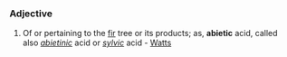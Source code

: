 ===Adjective===
#Of or pertaining to the [[fir]] tree or its products; as, '''abietic''' acid, called also ''[[abietinic]]'' acid or ''[[sylvic]]'' acid - [[Watts]]
